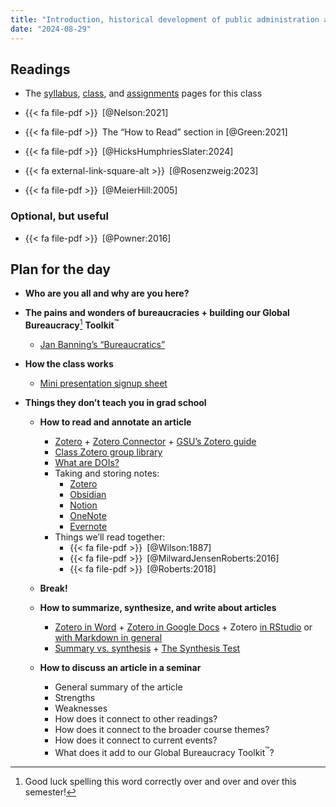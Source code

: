 ```yaml
---
title: "Introduction, historical development of public administration and management, and recent critiques"
date: "2024-08-29"
---
```


## Readings

- The [syllabus](/syllabus.qmd), [class](/class/index.qmd), and [assignments](/assignment/index.qmd) pages for this class

- {{< fa file-pdf >}}&ensp;[@Nelson:2021]

- {{< fa file-pdf >}}&ensp;The "How to Read" section in [@Green:2021]

- {{< fa file-pdf >}}&ensp;[@HicksHumphriesSlater:2024]

- {{< fa external-link-square-alt >}}&ensp;[@Rosenzweig:2023]

- {{< fa file-pdf >}}&ensp;[@MeierHill:2005]

### Optional, but useful

- {{< fa file-pdf >}}&ensp;[@Powner:2016]

::: {.content-hidden}

## Plan for the day

- **Who are you all and why are you here?**

- **The pains and wonders of bureaucracies + building our Global Bureaucracy**^[Good luck spelling this word correctly over and over and over this semester!] **Toolkit^™^**
  - [Jan Banning's "Bureaucratics"](https://www.janbanning.com/gallery/bureaucratics/)

- **How the class works**
  - [Mini presentation signup sheet](https://docs.google.com/spreadsheets/d/1KZZ7Ei85cb97IjnTVwiYsUiSiOSgtbc_pHVuRxPWgz4/edit?usp=sharing)

- **Things they don’t teach you in grad school**

  - **How to read and annotate an article**

    - [Zotero](https://www.zotero.org/) + [Zotero Connector](https://www.zotero.org/download/connectors) + [GSU's Zotero guide](https://research.library.gsu.edu/zotero)
    - [Class Zotero group library](https://www.zotero.org/groups/compaf24)
    - [What are DOIs?](https://apastyle.apa.org/style-grammar-guidelines/references/dois-urls)
    - Taking and storing notes:
      - [Zotero](https://www.zotero.org/)
      - [Obsidian](https://obsidian.md/)
      - [Notion](https://www.notion.so/)
      - [OneNote](https://www.onenote.com/?public=1)
      - [Evernote](https://evernote.com/)
    - Things we'll read together:
      - {{< fa file-pdf >}}&ensp;[@Wilson:1887]
      - {{< fa file-pdf >}}&ensp;[@MilwardJensenRoberts:2016]
      - {{< fa file-pdf >}}&ensp;[@Roberts:2018]

  - [**Break!**]{.text-success}

  - **How to summarize, synthesize, and write about articles**

    - [Zotero in Word](https://www.zotero.org/support/word_processor_plugin_usage) + [Zotero in Google Docs](https://www.zotero.org/support/google_docs) + Zotero [in RStudio](https://posit.co/blog/rstudio-1-4-preview-citations/) or [with Markdown in general](https://www.andrewheiss.com/blog/2023/01/08/bibdesk-to-zotero-pandoc/#example-workflow-with-quarto-r-markdown-pandoc)
    - [Summary vs. synthesis](https://www.youtube.com/watch?v=R_rnkM7jvlY) + [The Synthesis Test](https://www.youtube.com/watch?v=R_rnkM7jvlY&t=241s)

  - **How to discuss an article in a seminar**

  	- General summary of the article
  	- Strengths
  	- Weaknesses
  	- How does it connect to other readings?
  	- How does it connect to the broader course themes?
  	- How does it connect to current events?
  	- What does it add to our Global Bureaucracy Toolkit^™^?

:::
